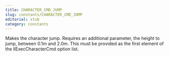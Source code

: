 ```yaml
---
title: CHARACTER_CMD_JUMP
slug: constants/CHARACTER_CMD_JUMP
editorial: stub
category: constants
---
```


<LSLConstant
	name="CHARACTER_CMD_JUMP"
	type="integer"
	value="0x01"
/>

Makes the character jump. Requires an additional parameter, the height to jump, between 0.1m and 2.0m. This must be provided as the first element of the llExecCharacterCmd option list.

